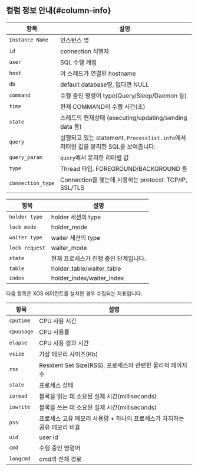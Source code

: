 ## 컬럼 정보 안내{#column-info}

<Tabs groupId="db-columns">

<TabItem value="activesession" label="Active session">

| 항목 | 설명 |
| -- | -- |
| `Instance Name` | 인스턴스 명 |
| `id` | connection 식별자 |
| `user` | SQL 수행 계정 |
| `host` | 이 스레드가 연결된 hostname |
| `db` | default database명, 없다면 NULL |
| `command` | 수행 중인 명령어 type(Query/Sleep/Daemon 등) |
| `time` | 현재 COMMAND의 수행 시간(초) |
| `state` | 스레드의 현재상태 (executing/updating/sending data 등) |
| `query` | 실행되고 있는 statement, `Processlist.info`에서 리터럴 값을 분리한 SQL을 보여줍니다. |
| `query_param` | `query`에서 분리한 리터럴 값 |
| `type` | Thread 타입. FOREGROUND/BACKGROUND 등 |
| `connection_type` | Connection을 맺는데 사용하는 protocol. TCP/IP, SSL/TLS |


</TabItem>

<TabItem value="locktree" label="Lock tree">

| 항목 | 설명 |
| -- | -- |
| `holder type` | holder 세션의 type |
| `lock mode` | holder_mode |
| `waiter type` | waiter 세션의 type |
| `lock request` | waiter_mode |
| `state` | 현재 프로세스가 진행 중인 단계입니다. |
| `table` | holder_table/waiter_table |
| `index` | holder_index/waiter_index |

</TabItem>

<TabItem value="process-info" label="Process information">

다음 항목은 XOS 에이전트를 설치한 경우 수집되는 지표입니다.

| 항목 | 설명 |
| -- | -- |
| `cputime` | CPU 사용 시간 |
| `cpuusage` | CPU 사용률 |
| `elapse` | CPU 사용 경과 시간 |
| `vsize` | 가상 메모리 사이즈(Kb) |
| `rss` | Resident Set Size(RSS), 프로세스와 관련한 물리적 페이지 수 |
| `state` | 프로세스 상태 |
| `ioread` | 블록을 읽는 데 소요된 실제 시간(milliseconds) |
| `iowrite` | 블록을 쓰는 데 소요된 실제 시간(milliseconds) |
| `pss` | 프로세스 고유 메모리 사용량 + 하나의 프로세스가 차지하는 공유 메모리 비율 |
| `uid` | user id |
| `cmd` | 수행 중인 명령어 |
| `longcmd` | cmd의 전체 경로 |

</TabItem>

</Tabs>